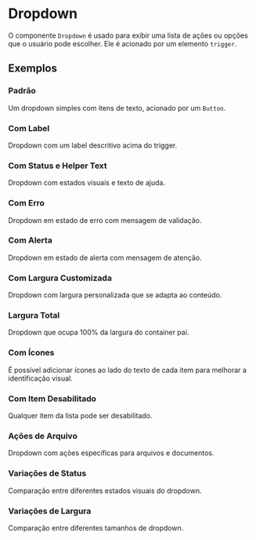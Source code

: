 
<Meta of={DropdownStories} />

# Dropdown

O componente `Dropdown` é usado para exibir uma lista de ações ou opções que o usuário pode escolher. Ele é acionado por um elemento `trigger`.

## Exemplos

### Padrão
Um dropdown simples com itens de texto, acionado por um `Button`.
<Canvas of={DropdownStories.SelectTransactionType} />

### Com Label
Dropdown com um label descritivo acima do trigger.
<Canvas of={DropdownStories.WithLabel} />

### Com Status e Helper Text
Dropdown com estados visuais e texto de ajuda.
<Canvas of={DropdownStories.WithStatusAndHelper} />

### Com Erro
Dropdown em estado de erro com mensagem de validação.
<Canvas of={DropdownStories.WithError} />

### Com Alerta
Dropdown em estado de alerta com mensagem de atenção.
<Canvas of={DropdownStories.WithWarning} />

### Com Largura Customizada
Dropdown com largura personalizada que se adapta ao conteúdo.
<Canvas of={DropdownStories.WithCustomWidth} />

### Largura Total
Dropdown que ocupa 100% da largura do container pai.
<Canvas of={DropdownStories.FullWidth} />

### Com Ícones
É possível adicionar ícones ao lado do texto de cada item para melhorar a identificação visual.
<Canvas of={DropdownStories.WithIcons} />

### Com Item Desabilitado
Qualquer item da lista pode ser desabilitado.
<Canvas of={DropdownStories.WithDisabledItem} />

### Ações de Arquivo
Dropdown com ações específicas para arquivos e documentos.
<Canvas of={DropdownStories.FileActions} />

### Variações de Status
Comparação entre diferentes estados visuais do dropdown.
<Canvas of={DropdownStories.StatusVariants} />

### Variações de Largura
Comparação entre diferentes tamanhos de dropdown.
<Canvas of={DropdownStories.WidthVariants} />
